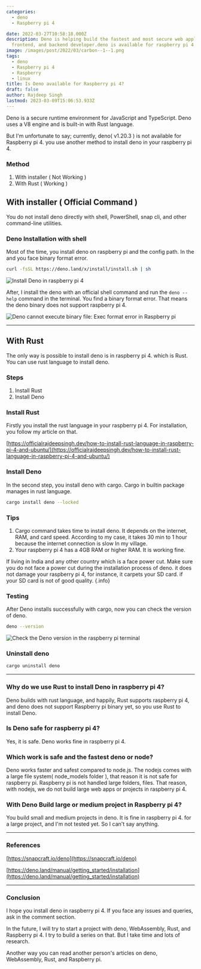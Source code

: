 ```yaml
---
categories:
  - deno
  - Raspberry pi 4

date: 2022-03-27T10:58:18.000Z
description: Deno is helping build the fastest and most secure web application for
  frontend, and backend developer.deno is available for raspberry pi 4.
image: /images/post/2022/03/carbon--1--1.png
tags:
  - deno
  - Raspberry pi 4
  - Raspberry
  - linux
title: Is Deno available for Raspberry pi 4?
draft: false
author: Rajdeep Singh
lastmod: 2023-03-09T15:06:53.933Z
---
```


Deno is a secure runtime environment for JavaScript and TypeScript. Deno uses a
V8 engine and is built-in with Rust language.

But I'm unfortunate to say; currently, deno( v1.20.3 ) is not available for
Raspberry pi 4. you use another method to install deno in your raspberry pi 4.

### Method

1. With installer ( Not Working )
2. With Rust ( Working )

## With installer ( Official Command )

You do not install deno directly with shell, PowerShell, snap cli, and other
command-line utilities.

### Deno Installation with shell

Most of the time, you install deno on raspberry pi and the config path. In the
and you face binary format error.

```bash
curl -fsSL https://deno.land/x/install/install.sh | sh
```

![Install Deno in raspberry pi 4](/images/post/2022/03/carbon--2-.png "Install Deno in raspberry pi 4")

After, I install the deno with an official shell command and run the `deno --help` command in the terminal.
You find a binary format error. That means the deno binary does not support raspberry pi 4.

![Deno cannot execute binary file: Exec format error in Raspberry pi](/images/post/2022/03/carbon--1-.png "Deno cannot execute binary file: Exec format error in Raspberry pi")

---

## With Rust

The only way is possible to install deno is in raspberry pi 4. which is Rust.
You can use rust language to install deno.

### Steps

1. Install Rust
2. Install Deno

### Install Rust

Firstly you install the rust language in your raspberry pi 4. For installation,
you follow my article on that.

[https://officialrajdeepsingh.dev/how-to-install-rust-language-in-raspberry-pi-4-and-ubuntu/](https://officialrajdeepsingh.dev/how-to-install-rust-language-in-raspberry-pi-4-and-ubuntu/)

### Install Deno

In the second step, you install deno with cargo. Cargo in builtin package
manages in rust language.

```bash
cargo install deno --locked
```

### Tips

1. Cargo command takes time to install deno. It depends on the internet, RAM, and card speed. According to my case, it takes 30 min to 1 hour because the internet connection is slow In my village.
2. Your raspberry pi 4 has a 4GB RAM or higher RAM. It is working fine.

If living in India and any other country which is a face power cut. Make sure you do not face a power cut during the installation process of deno.
it does not damage your raspberry pi 4, for instance, it carpets your SD card. if your SD card is not of good quality. {.info}

### Testing

After Deno installs successfully with cargo, now you can check the version of
deno.

```bash
deno --version
```

![Check the Deno version in the raspberry pi terminal](/images/post/2022/03/carbon--3--1.png "Check the Deno version in the raspberry pi terminal")

### Uninstall deno

```bash
cargo uninstall deno
```

---

### Why do we use Rust to install Deno in raspberry pi 4?

Deno builds with rust language, and happily, Rust supports raspberry pi 4, and
deno does not support Raspberry pi binary yet, so you use Rust to install Deno.

### Is Deno safe for raspberry pi 4?

Yes, it is safe. Deno works fine in raspberry pi 4.

### Which work is safe and the fastest deno or node?

Deno works faster and safest compared to node.js. The nodejs comes with a large
file system( node_models folder ), that reason it is not safe for raspberry pi.
Raspberry pi is not handled large folders, files. That reason, with nodejs, we
do not build large web apps or projects in raspberry pi 4.

### With Deno Build large or medium project in Raspberry pi 4?

You build small and medium projects in deno. It is fine in raspberry pi 4. for a
large project, and I'm not tested yet. So I can't say anything.

---

### References

[https://snapcraft.io/deno](https://snapcraft.io/deno)

[https://deno.land/manual/getting_started/installation](https://deno.land/manual/getting_started/installation)

---

### Conclusion

I hope you install deno in raspberry pi 4. If you face any issues and queries,
ask in the comment section.

In the future, I will try to start a project with deno, WebAssembly, Rust, and
Raspberry pi 4. I try to build a series on that. But I take time and lots of
research.

Another way you can read another person's articles on deno, WebAssembly, Rust, and Raspberry pi.
